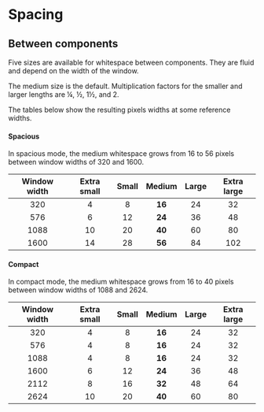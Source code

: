 
<Meta title="Docs/Design Guidelines/Spacing" />

# Spacing

## Between components

Five sizes are available for whitespace between components.
They are fluid and depend on the width of the window.

The medium size is the default.
Multiplication factors for the smaller and larger lengths are ¼, ½, 1½, and 2.

The tables below show the resulting pixels widths at some reference widths.

#### Spacious

In spacious mode, the medium whitespace grows from 16 to 56 pixels between window widths of 320 and 1600.

| Window width | Extra small | Small | Medium | Large | Extra large |
| :----------: | :---------: | :---: | :----: | :---: | :---------: |
|     320      |      4      |   8   | **16** |  24   |     32      |
|     576      |      6      |  12   | **24** |  36   |     48      |
|     1088     |     10      |  20   | **40** |  60   |     80      |
|     1600     |     14      |  28   | **56** |  84   |     102     |

#### Compact

In compact mode, the medium whitespace grows from 16 to 40 pixels between window widths of 1088 and 2624.

| Window width | Extra small | Small | Medium | Large | Extra large |
| :----------: | :---------: | :---: | :----: | :---: | :---------: |
|     320      |      4      |   8   | **16** |  24   |     32      |
|     576      |      4      |   8   | **16** |  24   |     32      |
|     1088     |      4      |   8   | **16** |  24   |     32      |
|     1600     |      6      |  12   | **24** |  36   |     48      |
|     2112     |      8      |  16   | **32** |  48   |     64      |
|     2624     |     10      |  20   | **40** |  60   |     80      |
